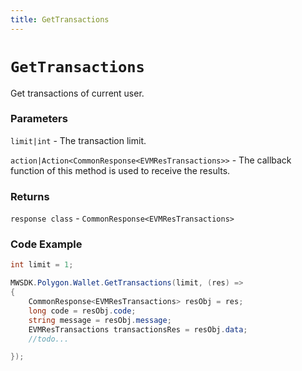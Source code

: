 ```yaml
---
title: GetTransactions
---
```


# `GetTransactions`

Get transactions of current user.
### Parameters
`limit|int` - The transaction limit.

`action|Action<CommonResponse<EVMResTransactions>>` - The callback function of this method is used to receive the results.

### Returns
`response class` - `CommonResponse<EVMResTransactions>`

### Code Example
```csharp
int limit = 1;

MWSDK.Polygon.Wallet.GetTransactions(limit, (res) =>
{
    CommonResponse<EVMResTransactions> resObj = res;
    long code = resObj.code;
    string message = resObj.message;
    EVMResTransactions transactionsRes = resObj.data;
    //todo...

});
```